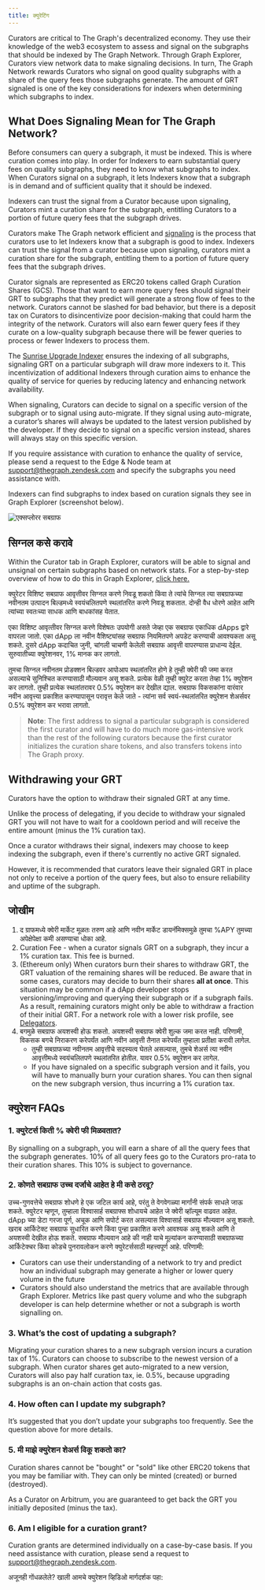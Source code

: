 ```yaml
---
title: क्युरेटिंग
---
```


Curators are critical to The Graph's decentralized economy. They use their knowledge of the web3 ecosystem to assess and signal on the subgraphs that should be indexed by The Graph Network. Through Graph Explorer, Curators view network data to make signaling decisions. In turn, The Graph Network rewards Curators who signal on good quality subgraphs with a share of the query fees those subgraphs generate. The amount of GRT signaled is one of the key considerations for indexers when determining which subgraphs to index.

## What Does Signaling Mean for The Graph Network?

Before consumers can query a subgraph, it must be indexed. This is where curation comes into play. In order for Indexers to earn substantial query fees on quality subgraphs, they need to know what subgraphs to index. When Curators signal on a subgraph, it lets Indexers know that a subgraph is in demand and of sufficient quality that it should be indexed.

Indexers can trust the signal from a Curator because upon signaling, Curators mint a curation share for the subgraph, entitling Curators to a portion of future query fees that the subgraph drives.

Curators make The Graph network efficient and [signaling](#how-to-signal) is the process that curators use to let Indexers know that a subgraph is good to index. Indexers can trust the signal from a curator because upon signaling, curators mint a curation share for the subgraph, entitling them to a portion of future query fees that the subgraph drives.

Curator signals are represented as ERC20 tokens called Graph Curation Shares (GCS). Those that want to earn more query fees should signal their GRT to subgraphs that they predict will generate a strong flow of fees to the network. Curators cannot be slashed for bad behavior, but there is a deposit tax on Curators to disincentivize poor decision-making that could harm the integrity of the network. Curators will also earn fewer query fees if they curate on a low-quality subgraph because there will be fewer queries to process or fewer Indexers to process them.

The [Sunrise Upgrade Indexer](/sunrise/#what-is-the-upgrade-indexer) ensures the indexing of all subgraphs, signaling GRT on a particular subgraph will draw more indexers to it. This incentivization of additional Indexers through curation aims to enhance the quality of service for queries by reducing latency and enhancing network availability.

When signaling, Curators can decide to signal on a specific version of the subgraph or to signal using auto-migrate. If they signal using auto-migrate, a curator’s shares will always be updated to the latest version published by the developer. If they decide to signal on a specific version instead, shares will always stay on this specific version.

If you require assistance with curation to enhance the quality of service, please send a request to the Edge & Node team at support@thegraph.zendesk.com and specify the subgraphs you need assistance with.

Indexers can find subgraphs to index based on curation signals they see in Graph Explorer (screenshot below).

![एक्सप्लोरर सबग्राफ](/img/explorer-subgraphs.png)

## सिग्नल कसे करावे

Within the Curator tab in Graph Explorer, curators will be able to signal and unsignal on certain subgraphs based on network stats. For a step-by-step overview of how to do this in Graph Explorer, [click here.](/network/explorer)

क्युरेटर विशिष्ट सबग्राफ आवृत्तीवर सिग्नल करणे निवडू शकतो किंवा ते त्यांचे सिग्नल त्या सबग्राफच्या नवीनतम उत्पादन बिल्डमध्ये स्वयंचलितपणे स्थलांतरित करणे निवडू शकतात. दोन्ही वैध धोरणे आहेत आणि त्यांच्या स्वतःच्या साधक आणि बाधकांसह येतात.

एका विशिष्‍ट आवृत्‍तीवर सिग्नल करणे विशेषतः उपयोगी असते जेव्हा एक सबग्राफ एकाधिक dApps द्वारे वापरला जातो. एका dApp ला नवीन वैशिष्ट्यांसह सबग्राफ नियमितपणे अपडेट करण्याची आवश्यकता असू शकते. दुसरे dApp कदाचित जुनी, चांगली चाचणी केलेली सबग्राफ आवृत्ती वापरण्यास प्राधान्य देईल. सुरुवातीच्या क्युरेशनवर, 1% मानक कर लागतो.

तुमचा सिग्नल नवीनतम प्रोडक्शन बिल्डवर आपोआप स्थलांतरित होणे हे तुम्ही क्वेरी फी जमा करत असल्याचे सुनिश्चित करण्यासाठी मौल्यवान असू शकते. प्रत्येक वेळी तुम्ही क्युरेट करता तेव्हा 1% क्युरेशन कर लागतो. तुम्ही प्रत्येक स्थलांतरावर 0.5% क्युरेशन कर देखील द्याल. सबग्राफ विकसकांना वारंवार नवीन आवृत्त्या प्रकाशित करण्यापासून परावृत्त केले जाते - त्यांना सर्व स्वयं-स्थलांतरित क्युरेशन शेअर्सवर 0.5% क्युरेशन कर भरावा लागतो.

> **Note**: The first address to signal a particular subgraph is considered the first curator and will have to do much more gas-intensive work than the rest of the following curators because the first curator initializes the curation share tokens, and also transfers tokens into The Graph proxy.

## Withdrawing your GRT

Curators have the option to withdraw their signaled GRT at any time.

Unlike the process of delegating, if you decide to withdraw your signaled GRT you will not have to wait for a cooldown period and will receive the entire amount (minus the 1% curation tax).

Once a curator withdraws their signal, indexers may choose to keep indexing the subgraph, even if there's currently no active GRT signaled.

However, it is recommended that curators leave their signaled GRT in place not only to receive a portion of the query fees, but also to ensure reliability and uptime of the subgraph.

## जोखीम

1. द ग्राफमध्ये क्वेरी मार्केट मूळतः तरुण आहे आणि नवीन मार्केट डायनॅमिक्समुळे तुमचा %APY तुमच्या अपेक्षेपेक्षा कमी असण्याचा धोका आहे.
2. Curation Fee - when a curator signals GRT on a subgraph, they incur a 1% curation tax. This fee is burned.
3. (Ethereum only) When curators burn their shares to withdraw GRT, the GRT valuation of the remaining shares will be reduced. Be aware that in some cases, curators may decide to burn their shares **all at once**. This situation may be common if a dApp developer stops versioning/improving and querying their subgraph or if a subgraph fails. As a result, remaining curators might only be able to withdraw a fraction of their initial GRT. For a network role with a lower risk profile, see [Delegators](/network/delegating).
4. बगमुळे सबग्राफ अयशस्वी होऊ शकतो. अयशस्वी सबग्राफ क्वेरी शुल्क जमा करत नाही. परिणामी, विकसक बगचे निराकरण करेपर्यंत आणि नवीन आवृत्ती तैनात करेपर्यंत तुम्हाला प्रतीक्षा करावी लागेल.
   - तुम्ही सबग्राफच्या नवीनतम आवृत्तीचे सदस्यत्व घेतले असल्यास, तुमचे शेअर्स त्या नवीन आवृत्तीमध्ये स्वयंचलितपणे स्थलांतरित होतील. यावर 0.5% क्युरेशन कर लागेल.
   - If you have signaled on a specific subgraph version and it fails, you will have to manually burn your curation shares. You can then signal on the new subgraph version, thus incurring a 1% curation tax.

## क्युरेशन FAQs

### 1. क्युरेटर्स किती % क्वेरी फी मिळवतात?

By signalling on a subgraph, you will earn a share of all the query fees that the subgraph generates. 10% of all query fees go to the Curators pro-rata to their curation shares. This 10% is subject to governance.

### 2. कोणते सबग्राफ उच्च दर्जाचे आहेत हे मी कसे ठरवू?

उच्च-गुणवत्तेचे सबग्राफ शोधणे हे एक जटिल कार्य आहे, परंतु ते वेगवेगळ्या मार्गांनी संपर्क साधले जाऊ शकते. क्युरेटर म्हणून, तुम्हाला विश्वासार्ह सबग्राफ्स शोधायचे आहेत जे क्वेरी व्हॉल्यूम वाढवत आहेत. dApp च्या डेटा गरजा पूर्ण, अचूक आणि सपोर्ट करत असल्यास विश्वासार्ह सबग्राफ मौल्यवान असू शकतो. खराब आर्किटेक्‍ट सबग्राफ सुधारित करणे किंवा पुन्हा प्रकाशित करणे आवश्यक असू शकते आणि ते अयशस्वी देखील होऊ शकते. सबग्राफ मौल्यवान आहे की नाही याचे मूल्यांकन करण्यासाठी सबग्राफच्या आर्किटेक्चर किंवा कोडचे पुनरावलोकन करणे क्युरेटर्ससाठी महत्त्वपूर्ण आहे. परिणामी:

- Curators can use their understanding of a network to try and predict how an individual subgraph may generate a higher or lower query volume in the future
- Curators should also understand the metrics that are available through Graph Explorer. Metrics like past query volume and who the subgraph developer is can help determine whether or not a subgraph is worth signalling on.

### 3. What’s the cost of updating a subgraph?

Migrating your curation shares to a new subgraph version incurs a curation tax of 1%. Curators can choose to subscribe to the newest version of a subgraph. When curator shares get auto-migrated to a new version, Curators will also pay half curation tax, ie. 0.5%, because upgrading subgraphs is an on-chain action that costs gas.

### 4. How often can I update my subgraph?

It’s suggested that you don’t update your subgraphs too frequently. See the question above for more details.

### 5. मी माझे क्युरेशन शेअर्स विकू शकतो का?

Curation shares cannot be "bought" or "sold" like other ERC20 tokens that you may be familiar with. They can only be minted (created) or burned (destroyed).

As a Curator on Arbitrum, you are guaranteed to get back the GRT you initially deposited (minus the tax).

### 6. Am I eligible for a curation grant?

Curation grants are determined individually on a case-by-case basis. If you need assistance with curation, please send a request to support@thegraph.zendesk.com.

अजूनही गोंधळलेले? खाली आमचे क्युरेशन व्हिडिओ मार्गदर्शक पहा:

<VideoEmbed youtube="VytTEcf0dxQ" />
